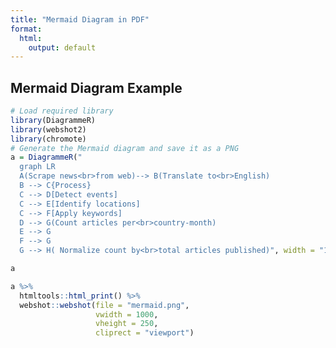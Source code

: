 ```yaml
---
title: "Mermaid Diagram in PDF"
format:
  html:
    output: default
---
```


## Mermaid Diagram Example


```r
# Load required library
library(DiagrammeR)
library(webshot2)
library(chromote)
# Generate the Mermaid diagram and save it as a PNG
a = DiagrammeR("
  graph LR
  A(Scrape news<br>from web)--> B(Translate to<br>English) 
  B --> C{Process} 
  C --> D[Detect events]
  C --> E[Identify locations]
  C --> F[Apply keywords]
  D --> G(Count articles per<br>country-month)
  E --> G
  F --> G
  G --> H( Normalize count by<br>total articles published)", width = "100%", height = "100%")

a

a %>%
  htmltools::html_print() %>%
  webshot::webshot(file = "mermaid.png",
                   vwidth = 1000,
                   vheight = 250,
                   cliprect = "viewport")



```

